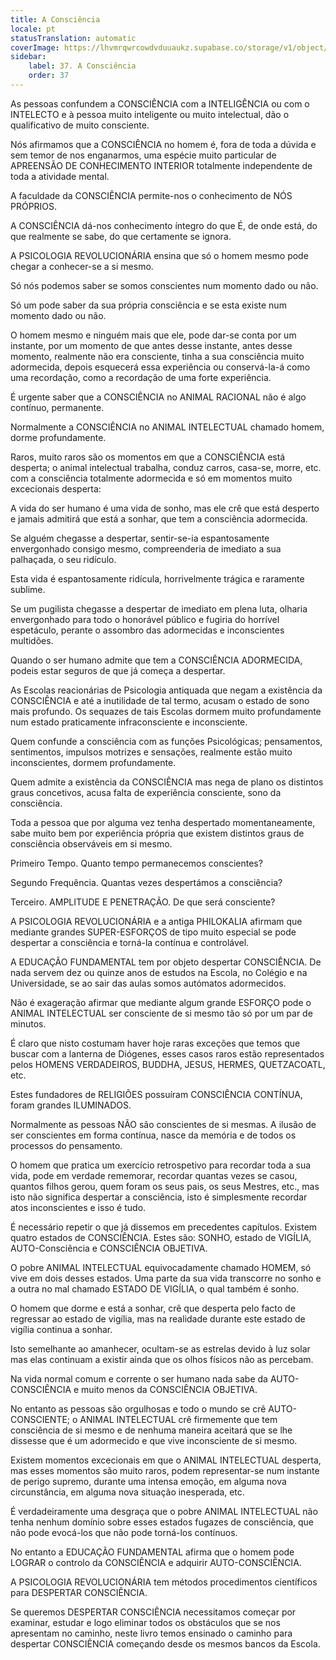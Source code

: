 ```yaml
---
title: A Consciência
locale: pt
statusTranslation: automatic
coverImage: https://lhvmrqwrcowdvduuaukz.supabase.co/storage/v1/object/public/strapi-uploads/small_cover-educacion-fundamental.webp-2d51a7828a2b1309555be27f7e2a61a0.webp
sidebar:
    label: 37. A Consciência
    order: 37
---
```

As pessoas confundem a CONSCIÊNCIA com a INTELIGÊNCIA ou com o INTELECTO e à pessoa muito inteligente ou muito intelectual, dão o qualificativo de muito consciente.

Nós afirmamos que a CONSCIÊNCIA no homem é, fora de toda a dúvida e sem temor de nos enganarmos, uma espécie muito particular de APREENSÃO DE CONHECIMENTO INTERIOR totalmente independente de toda a atividade mental.

A faculdade da CONSCIÊNCIA permite-nos o conhecimento de NÓS PRÓPRIOS.

A CONSCIÊNCIA dá-nos conhecimento íntegro do que É, de onde está, do que realmente se sabe, do que certamente se ignora.

A PSICOLOGIA REVOLUCIONÁRIA ensina que só o homem mesmo pode chegar a conhecer-se a si mesmo.

Só nós podemos saber se somos conscientes num momento dado ou não.

Só um pode saber da sua própria consciência e se esta existe num momento dado ou não.

O homem mesmo e ninguém mais que ele, pode dar-se conta por um instante, por um momento de que antes desse instante, antes desse momento, realmente não era consciente, tinha a sua consciência muito adormecida, depois esquecerá essa experiência ou conservá-la-á como uma recordação, como a recordação de uma forte experiência.

É urgente saber que a CONSCIÊNCIA no ANIMAL RACIONAL não é algo contínuo, permanente.

Normalmente a CONSCIÊNCIA no ANIMAL INTELECTUAL chamado homem, dorme profundamente.

Raros, muito raros são os momentos em que a CONSCIÊNCIA está desperta; o animal intelectual trabalha, conduz carros, casa-se, morre, etc. com a consciência totalmente adormecida e só em momentos muito excecionais desperta:

A vida do ser humano é uma vida de sonho, mas ele crê que está desperto e jamais admitirá que está a sonhar, que tem a consciência adormecida.

Se alguém chegasse a despertar, sentir-se-ia espantosamente envergonhado consigo mesmo, compreenderia de imediato a sua palhaçada, o seu ridículo.

Esta vida é espantosamente ridícula, horrivelmente trágica e raramente sublime.

Se um pugilista chegasse a despertar de imediato em plena luta, olharia envergonhado para todo o honorável público e fugiria do horrível espetáculo, perante o assombro das adormecidas e inconscientes multidões.

Quando o ser humano admite que tem a CONSCIÊNCIA ADORMECIDA, podeis estar seguros de que já começa a despertar.

As Escolas reacionárias de Psicologia antiquada que negam a existência da CONSCIÊNCIA e até a inutilidade de tal termo, acusam o estado de sono mais profundo. Os sequazes de tais Escolas dormem muito profundamente num estado praticamente infraconsciente e inconsciente.

Quem confunde a consciência com as funções Psicológicas; pensamentos, sentimentos, impulsos motrizes e sensações, realmente estão muito inconscientes, dormem profundamente.

Quem admite a existência da CONSCIÊNCIA mas nega de plano os distintos graus concetivos, acusa falta de experiência consciente, sono da consciência.

Toda a pessoa que por alguma vez tenha despertado momentaneamente, sabe muito bem por experiência própria que existem distintos graus de consciência observáveis em si mesmo.

Primeiro Tempo. Quanto tempo permanecemos conscientes?

Segundo Frequência. Quantas vezes despertámos a consciência?

Terceiro. AMPLITUDE E PENETRAÇÃO. De que será consciente?

A PSICOLOGIA REVOLUCIONÁRIA e a antiga PHILOKALIA afirmam que mediante grandes SUPER-ESFORÇOS de tipo muito especial se pode despertar a consciência e torná-la contínua e controlável.

A EDUCAÇÃO FUNDAMENTAL tem por objeto despertar CONSCIÊNCIA. De nada servem dez ou quinze anos de estudos na Escola, no Colégio e na Universidade, se ao sair das aulas somos autómatos adormecidos.

Não é exageração afirmar que mediante algum grande ESFORÇO pode o ANIMAL INTELECTUAL ser consciente de si mesmo tão só por um par de minutos.

É claro que nisto costumam haver hoje raras exceções que temos que buscar com a lanterna de Diógenes, esses casos raros estão representados pelos HOMENS VERDADEIROS, BUDDHA, JESUS, HERMES, QUETZACOATL, etc.

Estes fundadores de RELIGIÕES possuíram CONSCIÊNCIA CONTÍNUA, foram grandes ILUMINADOS.

Normalmente as pessoas NÃO são conscientes de si mesmas. A ilusão de ser conscientes em forma contínua, nasce da memória e de todos os processos do pensamento.

O homem que pratica um exercício retrospetivo para recordar toda a sua vida, pode em verdade rememorar, recordar quantas vezes se casou, quantos filhos gerou, quem foram os seus pais, os seus Mestres, etc., mas isto não significa despertar a consciência, isto é simplesmente recordar atos inconscientes e isso é tudo.

É necessário repetir o que já dissemos em precedentes capítulos. Existem quatro estados de CONSCIÊNCIA. Estes são: SONHO, estado de VIGÍLIA, AUTO-Consciência e CONSCIÊNCIA OBJETIVA.

O pobre ANIMAL INTELECTUAL equivocadamente chamado HOMEM, só vive em dois desses estados. Uma parte da sua vida transcorre no sonho e a outra no mal chamado ESTADO DE VIGÍLIA, o qual também é sonho.

O homem que dorme e está a sonhar, crê que desperta pelo facto de regressar ao estado de vigília, mas na realidade durante este estado de vigília continua a sonhar.

Isto semelhante ao amanhecer, ocultam-se as estrelas devido à luz solar mas elas continuam a existir ainda que os olhos físicos não as percebam.

Na vida normal comum e corrente o ser humano nada sabe da AUTO-CONSCIÊNCIA e muito menos da CONSCIÊNCIA OBJETIVA.

No entanto as pessoas são orgulhosas e todo o mundo se crê AUTO-CONSCIENTE; o ANIMAL INTELECTUAL crê firmemente que tem consciência de si mesmo e de nenhuma maneira aceitará que se lhe dissesse que é um adormecido e que vive inconsciente de si mesmo.

Existem momentos excecionais em que o ANIMAL INTELECTUAL desperta, mas esses momentos são muito raros, podem representar-se num instante de perigo supremo, durante uma intensa emoção, em alguma nova circunstância, em alguma nova situação inesperada, etc.

É verdadeiramente uma desgraça que o pobre ANIMAL INTELECTUAL não tenha nenhum domínio sobre esses estados fugazes de consciência, que não pode evocá-los que não pode torná-los contínuos.

No entanto a EDUCAÇÃO FUNDAMENTAL afirma que o homem pode LOGRAR o controlo da CONSCIÊNCIA e adquirir AUTO-CONSCIÊNCIA.

A PSICOLOGIA REVOLUCIONÁRIA tem métodos procedimentos científicos para DESPERTAR CONSCIÊNCIA.

Se queremos DESPERTAR CONSCIÊNCIA necessitamos começar por examinar, estudar e logo eliminar todos os obstáculos que se nos apresentam no caminho, neste livro temos ensinado o caminho para despertar CONSCIÊNCIA começando desde os mesmos bancos da Escola.

